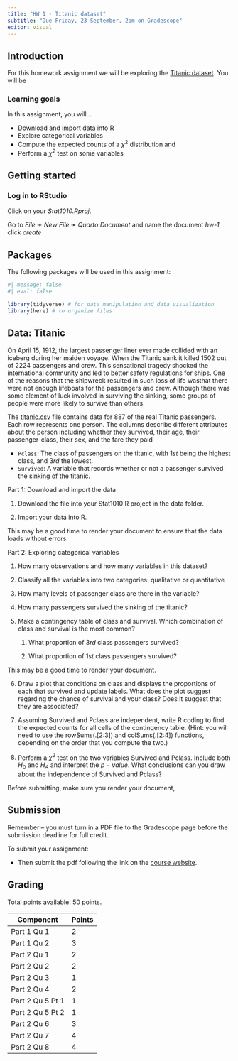 ```yaml
---
title: "HW 1 - Titanic dataset"
subtitle: "Due Friday, 23 September, 2pm on Gradescope"
editor: visual
---
```


## Introduction

For this homework assignment we will be exploring the [Titanic dataset](https://github.com/stats1010-f22/website/blob/main/hw/data/titanic.csv). You will be

### Learning goals

In this assignment, you will...

-   Download and import data into R
-   Explore categorical variables
-   Compute the expected counts of a $\chi^2$ distribution and
-   Perform a $\chi^2$ test on some variables

## Getting started

### Log in to RStudio

Click on your *Stat1010.Rproj*.

Go to *File* ➛ *New File* ➛ *Quarto Document* and name the document *hw-1* click *create*

## Packages

The following packages will be used in this assignment:

```r
#| message: false
#| eval: false

library(tidyverse) # for data manipulation and data visualization
library(here) # to organize files
```

## Data: Titanic

On April 15, 1912, the largest passenger liner ever made collided with an iceberg during her maiden voyage. When the Titanic sank it killed 1502 out of 2224 passengers and crew. This sensational tragedy shocked the international community and led to better safety regulations for ships. One of the reasons that the shipwreck resulted in such loss of life wasthat there were not enough lifeboats for the passengers and crew. Although there was some element of luck involved in surviving the sinking, some groups of people were more likely to survive than others.

The [titanic.csv](https://github.com/stats1010-f22/website/blob/main/hw/data/titanic.csv) file contains data for 887 of the real Titanic passengers. Each row represents one person. The columns describe different attributes about the person including whether they survived, their age, their passenger-class, their sex, and the fare they paid

-   `Pclass`: The class of passengers on the titanic, with $1st$ being the highest class, and $3rd$ the lowest.
-   `Survived`: A variable that records whether or not a passenger survived the sinking of the titanic.

Part 1: Download and import the data

1.  Download the file into your Stat1010 R project in the data folder.

2.  Import your data into R.

::: callout-warning
This may be a good time to render your document to ensure that the data loads without errors.
:::

Part 2: Exploring categorical variables

1.  How many observations and how many variables in this dataset?

2.  Classify all the variables into two categories: qualitative or quantitative

3.  How many levels of passenger class are there in the variable?

4.  How many passengers survived the sinking of the titanic?

5.  Make a contingency table of class and survival. Which combination of class and survival is the most common?

    1.  What proportion of $3rd$ class passengers survived?

    2.  What proportion of $1st$ class passengers survived?

::: callout-warning
This may be a good time to render your document.
:::

6.  Draw a plot that conditions on class and displays the proportions of each that survived and update labels. What does the plot suggest regarding the chance of survival and your class? Does it suggest that they are associated?

7.  Assuming Survived and Pclass are independent, write R coding to find the expected counts for all cells of the contingency table. (Hint: you will need to use the rowSums(.\[2:3\]) and colSums(.\[2:4\]) functions, depending on the order that you compute the two.)

8.  Perform a $\chi^2$ test on the two variables Survived and Pclass. Include both $H_0$ and $H_A$ and interpret the $p-value$. What conclusions can you draw about the independence of Survived and Pclass?

::: callout-warning
Before submitting, make sure you render your document,
:::

## Submission

::: callout-warning
Remember -- you must turn in a PDF file to the Gradescope page before the submission deadline for full credit.
:::

To submit your assignment:

-   Then submit the pdf following the link on the [course website](https://stats1010-f22.github.io/website/course-links.html).

## Grading

Total points available: 50 points.

| Component        | Points |
|------------------|--------|
| Part 1 Qu 1      | 2      |
| Part 1 Qu 2      | 3      |
| Part 2 Qu 1      | 2      |
| Part 2 Qu 2      | 2      |
| Part 2 Qu 3      | 1      |
| Part 2 Qu 4      | 2      |
| Part 2 Qu 5 Pt 1 | 1      |
| Part 2 Qu 5 Pt 2 | 1      |
| Part 2 Qu 6      | 3      |
| Part 2 Qu 7      | 4      |
| Part 2 Qu 8      | 4      |
